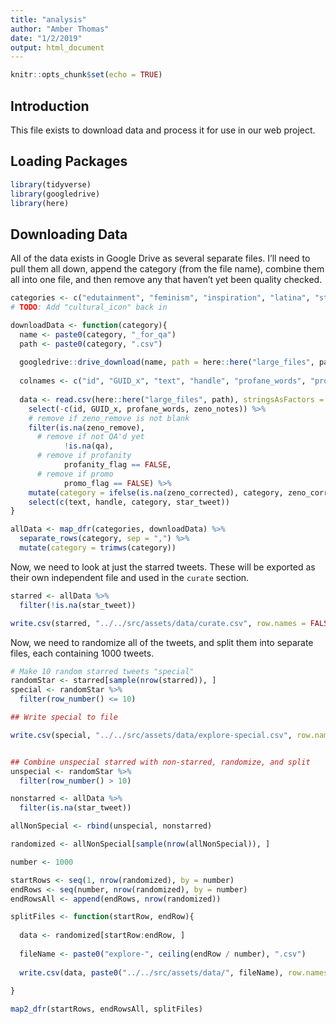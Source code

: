 ```yaml
---
title: "analysis"
author: "Amber Thomas"
date: "1/2/2019"
output: html_document
---
```


```r
knitr::opts_chunk$set(echo = TRUE)
```

## Introduction

This file exists to download data and process it for use in our web project. 

## Loading Packages

```r
library(tidyverse)
library(googledrive)
library(here)
```

## Downloading Data

All of the data exists in Google Drive as several separate files. I'll need to pull them all down, append the category (from the file name), combine them all into one file, and then remove any that haven't yet been quality checked. 

```r
categories <- c("edutainment", "feminism", "inspiration", "latina", "style", "travel")
# TODO: Add "cultural_icon" back in
```

```r
downloadData <- function(category){
  name <- paste0(category, "_for_qa")
  path <- paste0(category, ".csv")
  
  googledrive::drive_download(name, path = here::here("large_files", path), type = "csv", overwrite = TRUE)
  
  colnames <- c("id", "GUID_x", "text", "handle", "profane_words", "profanity_flag", "promo_flag", "categories", "primary_category", "parent_categories", "zeno_notes", "zeno_remove", "zeno_corrected", "star_tweet", "qa")
  
  data <- read.csv(here::here("large_files", path), stringsAsFactors = FALSE, header = TRUE, col.names = colnames, na.strings = c("", " ")) %>%
    select(-c(id, GUID_x, profane_words, zeno_notes)) %>%
    # remove if zeno_remove is not blank
    filter(is.na(zeno_remove),
      # remove if not QA'd yet
            !is.na(qa),
      # remove if profanity
            profanity_flag == FALSE,
      # remove if promo
            promo_flag == FALSE) %>%
    mutate(category = ifelse(is.na(zeno_corrected), category, zeno_corrected)) %>% 
    select(c(text, handle, category, star_tweet))
}
```

```r
allData <- map_dfr(categories, downloadData) %>% 
  separate_rows(category, sep = ",") %>% 
  mutate(category = trimws(category))
```


Now, we need to look at just the starred tweets. These will be exported as their own independent file and used in the `curate` section. 

```r
starred <- allData %>% 
  filter(!is.na(star_tweet))

write.csv(starred, "../../src/assets/data/curate.csv", row.names = FALSE, na = "")
```

Now, we need to randomize all of the tweets, and split them into separate files, each containing 1000 tweets. 

```r
# Make 10 random starred tweets "special"
randomStar <- starred[sample(nrow(starred)), ]
special <- randomStar %>% 
  filter(row_number() <= 10)

## Write special to file

write.csv(special, "../../src/assets/data/explore-special.csv", row.names = FALSE, na = "")


## Combine unspecial starred with non-starred, randomize, and split
unspecial <- randomStar %>% 
  filter(row_number() > 10)

nonstarred <- allData %>% 
  filter(is.na(star_tweet))

allNonSpecial <- rbind(unspecial, nonstarred)

randomized <- allNonSpecial[sample(nrow(allNonSpecial)), ]
```

```r
number <- 1000

startRows <- seq(1, nrow(randomized), by = number) 
endRows <- seq(number, nrow(randomized), by = number)
endRowsAll <- append(endRows, nrow(randomized))

splitFiles <- function(startRow, endRow){
  
  data <- randomized[startRow:endRow, ]
  
  fileName <- paste0("explore-", ceiling(endRow / number), ".csv")
  
  write.csv(data, paste0("../../src/assets/data/", fileName), row.names = FALSE, na = "")
  
}

map2_dfr(startRows, endRowsAll, splitFiles)
```



